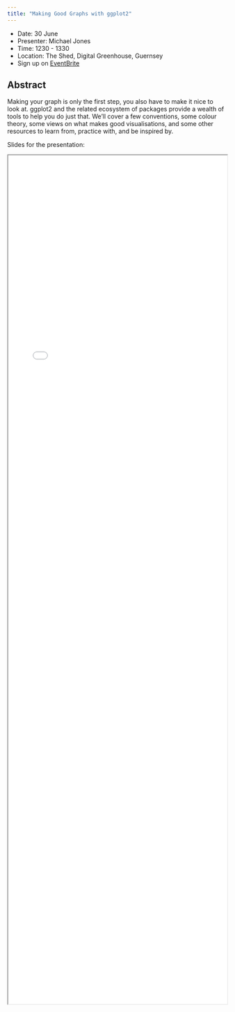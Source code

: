 ```yaml
---
title: "Making Good Graphs with ggplot2"
---
```


- Date: 30 June
- Presenter: Michael Jones
- Time: 1230 - 1330
- Location: The Shed, Digital Greenhouse, Guernsey
- Sign up on [EventBrite](https://www.eventbrite.com/e/making-good-graphics-in-ggplot2-tickets-662583634487)


## Abstract

Making your graph is only the first step, you also have to make it nice to look at. ggplot2 and the related ecosystem of packages provide a wealth of tools to help you do just that. We'll cover a few conventions, some colour theory, some views on what makes good visualisations, and some other resources to learn from, practice with, and be inspired by.

Slides for the presentation:

<iframe width=100% height=50% src="/resources/ggplot_talk.html">
</iframe>